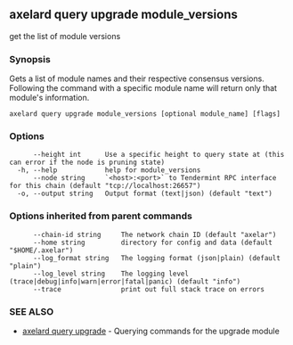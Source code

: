 ## axelard query upgrade module_versions

get the list of module versions

### Synopsis

Gets a list of module names and their respective consensus versions.
Following the command with a specific module name will return only
that module's information.

```
axelard query upgrade module_versions [optional module_name] [flags]
```

### Options

```
      --height int      Use a specific height to query state at (this can error if the node is pruning state)
  -h, --help            help for module_versions
      --node string     `<host>:<port>` to Tendermint RPC interface for this chain (default "tcp://localhost:26657")
  -o, --output string   Output format (text|json) (default "text")
```

### Options inherited from parent commands

```
      --chain-id string     The network chain ID (default "axelar")
      --home string         directory for config and data (default "$HOME/.axelar")
      --log_format string   The logging format (json|plain) (default "plain")
      --log_level string    The logging level (trace|debug|info|warn|error|fatal|panic) (default "info")
      --trace               print out full stack trace on errors
```

### SEE ALSO

- [axelard query upgrade](/cli-docs/v0_32_0/axelard_query_upgrade) - Querying commands for the upgrade module
